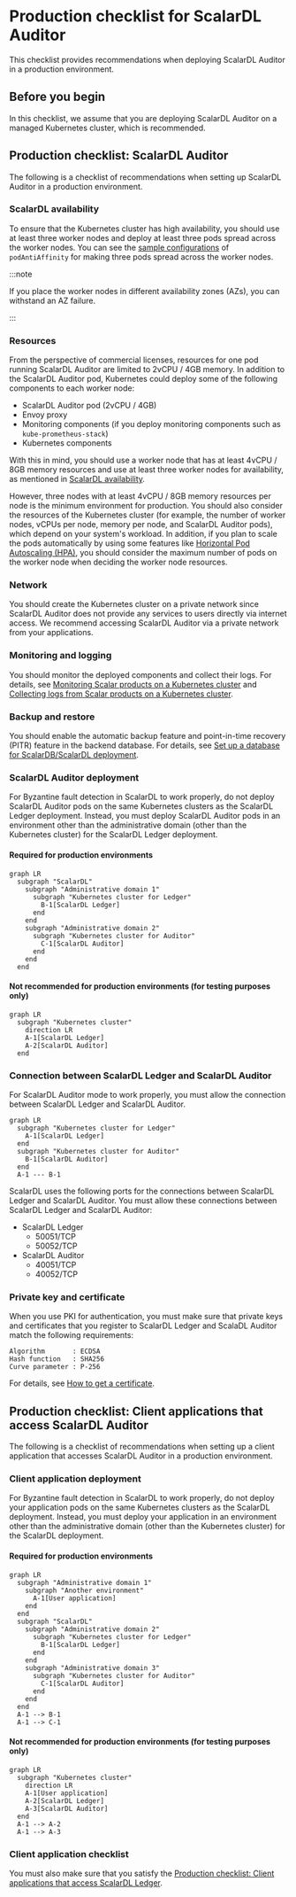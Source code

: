 # Production checklist for ScalarDL Auditor

This checklist provides recommendations when deploying ScalarDL Auditor in a production environment.

## Before you begin

In this checklist, we assume that you are deploying ScalarDL Auditor on a managed Kubernetes cluster, which is recommended.

## Production checklist: ScalarDL Auditor

The following is a checklist of recommendations when setting up ScalarDL Auditor in a production environment.

### ScalarDL availability

To ensure that the Kubernetes cluster has high availability, you should use at least three worker nodes and deploy at least three pods spread across the worker nodes. You can see the [sample configurations](https://github.com/scalar-labs/scalar-kubernetes/blob/master/conf/scalardl-audit-custom-values.yaml) of `podAntiAffinity` for making three pods spread across the worker nodes.

:::note

If you place the worker nodes in different availability zones (AZs), you can withstand an AZ failure.

:::

### Resources

From the perspective of commercial licenses, resources for one pod running ScalarDL Auditor are limited to 2vCPU / 4GB memory. In addition to the ScalarDL Auditor pod, Kubernetes could deploy some of the following components to each worker node:

* ScalarDL Auditor pod (2vCPU / 4GB)
* Envoy proxy
* Monitoring components (if you deploy monitoring components such as `kube-prometheus-stack`)
* Kubernetes components

With this in mind, you should use a worker node that has at least 4vCPU / 8GB memory resources and use at least three worker nodes for availability, as mentioned in [ScalarDL availability](#scalardl-availability).

However, three nodes with at least 4vCPU / 8GB memory resources per node is the minimum environment for production. You should also consider the resources of the Kubernetes cluster (for example, the number of worker nodes, vCPUs per node, memory per node, and ScalarDL Auditor pods), which depend on your system's workload. In addition, if you plan to scale the pods automatically by using some features like [Horizontal Pod Autoscaling (HPA)](https://kubernetes.io/docs/tasks/run-application/horizontal-pod-autoscale/), you should consider the maximum number of pods on the worker node when deciding the worker node resources.

### Network

You should create the Kubernetes cluster on a private network since ScalarDL Auditor does not provide any services to users directly via internet access. We recommend accessing ScalarDL Auditor via a private network from your applications.

### Monitoring and logging

You should monitor the deployed components and collect their logs. For details, see [Monitoring Scalar products on a Kubernetes cluster](K8sMonitorGuide.mdx) and [Collecting logs from Scalar products on a Kubernetes cluster](K8sLogCollectionGuide.mdx).

### Backup and restore

You should enable the automatic backup feature and point-in-time recovery (PITR) feature in the backend database. For details, see [Set up a database for ScalarDB/ScalarDL deployment](SetupDatabase.mdx).

### ScalarDL Auditor deployment

For Byzantine fault detection in ScalarDL to work properly, do not deploy ScalarDL Auditor pods on the same Kubernetes clusters as the ScalarDL Ledger deployment. Instead, you must deploy ScalarDL Auditor pods in an environment other than the administrative domain (other than the Kubernetes cluster) for the ScalarDL Ledger deployment.

#### Required for production environments

```mermaid
graph LR
  subgraph "ScalarDL"
    subgraph "Administrative domain 1"
      subgraph "Kubernetes cluster for Ledger"
        B-1[ScalarDL Ledger]
      end
    end
    subgraph "Administrative domain 2"
      subgraph "Kubernetes cluster for Auditor"
        C-1[ScalarDL Auditor]
      end
    end
  end
```

#### Not recommended for production environments (for testing purposes only)

```mermaid
graph LR
  subgraph "Kubernetes cluster"
    direction LR
    A-1[ScalarDL Ledger]
    A-2[ScalarDL Auditor]
  end
```

### Connection between ScalarDL Ledger and ScalarDL Auditor

For ScalarDL Auditor mode to work properly, you must allow the connection between ScalarDL Ledger and ScalarDL Auditor.

```mermaid
graph LR
  subgraph "Kubernetes cluster for Ledger"
    A-1[ScalarDL Ledger]
  end
  subgraph "Kubernetes cluster for Auditor"
    B-1[ScalarDL Auditor]
  end
  A-1 --- B-1
```

ScalarDL uses the following ports for the connections between ScalarDL Ledger and ScalarDL Auditor. You must allow these connections between ScalarDL Ledger and ScalarDL Auditor:

* ScalarDL Ledger
  * 50051/TCP
  * 50052/TCP
* ScalarDL Auditor
  * 40051/TCP
  * 40052/TCP

### Private key and certificate

When you use PKI for authentication, you must make sure that private keys and certificates that you register to ScalarDL Ledger and ScalaDL Auditor match the following requirements:

```console
Algorithm       : ECDSA
Hash function   : SHA256
Curve parameter : P-256
```

For details, see [How to get a certificate](https://github.com/scalar-labs/scalardl/blob/master/docs/ca/caclient-getting-started.mdx).

## Production checklist: Client applications that access ScalarDL Auditor

The following is a checklist of recommendations when setting up a client application that accesses ScalarDL Auditor in a production environment.

### Client application deployment

For Byzantine fault detection in ScalarDL to work properly, do not deploy your application pods on the same Kubernetes clusters as the ScalarDL deployment. Instead, you must deploy your application in an environment other than the administrative domain (other than the Kubernetes cluster) for the ScalarDL deployment.

#### Required for production environments

```mermaid
graph LR
  subgraph "Administrative domain 1"
    subgraph "Another environment"
      A-1[User application]
    end
  end
  subgraph "ScalarDL"
    subgraph "Administrative domain 2"
      subgraph "Kubernetes cluster for Ledger"
        B-1[ScalarDL Ledger]
      end
    end
    subgraph "Administrative domain 3"
      subgraph "Kubernetes cluster for Auditor"
        C-1[ScalarDL Auditor]
      end
    end
  end
  A-1 --> B-1
  A-1 --> C-1
```

#### Not recommended for production environments (for testing purposes only)

```mermaid
graph LR
  subgraph "Kubernetes cluster"
    direction LR
    A-1[User application]
    A-2[ScalarDL Ledger]
    A-3[ScalarDL Auditor]
  end
  A-1 --> A-2
  A-1 --> A-3
```

### Client application checklist

You must also make sure that you satisfy the [Production checklist: Client applications that access ScalarDL Ledger](ProductionChecklistForScalarDLLedger.mdx#production-checklist-client-applications-that-access-scalardl-ledger).
